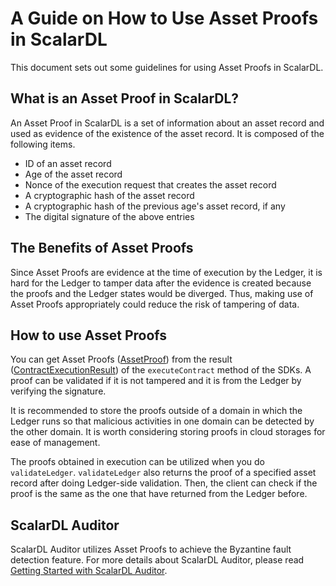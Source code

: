 # A Guide on How to Use Asset Proofs in ScalarDL

This document sets out some guidelines for using Asset Proofs in ScalarDL.

## What is an Asset Proof in ScalarDL?

An Asset Proof in ScalarDL is a set of information about an asset record and used as evidence of the existence of the asset record. It is composed of the following items.

- ID of an asset record
- Age of the asset record
- Nonce of the execution request that creates the asset record
- A cryptographic hash of the asset record
- A cryptographic hash of the previous age's asset record, if any
- The digital signature of the above entries

## The Benefits of Asset Proofs

Since Asset Proofs are evidence at the time of execution by the Ledger, it is hard for the Ledger to tamper data after the evidence is created because the proofs and the Ledger states would be diverged.
Thus, making use of Asset Proofs appropriately could reduce the risk of tampering of data.

## How to use Asset Proofs

You can get Asset Proofs ([AssetProof](https://scalar-labs.github.io/scalardl/javadoc/latest/common/com/scalar/dl/ledger/asset/AssetProof.html)) from the result ([ContractExecutionResult](https://scalar-labs.github.io/scalardl/javadoc/latest/common/com/scalar/dl/ledger/model/ContractExecutionResult.html)) of the `executeContract` method of the SDKs. A proof can be validated if it is not tampered and it is from the Ledger by verifying the signature.

It is recommended to store the proofs outside of a domain in which the Ledger runs so that malicious activities in one domain can be detected by the other domain. It is worth considering storing proofs in cloud storages for ease of management.

The proofs obtained in execution can be utilized when you do `validateLedger`. `validateLedger` also returns the proof of a specified asset record after doing Ledger-side validation. Then, the client can check if the proof is the same as the one that have returned from the Ledger before.

## ScalarDL Auditor

ScalarDL Auditor utilizes Asset Proofs to achieve the Byzantine fault detection feature. For more details about ScalarDL Auditor, please read [Getting Started with ScalarDL Auditor](getting-started-auditor.mdx).
